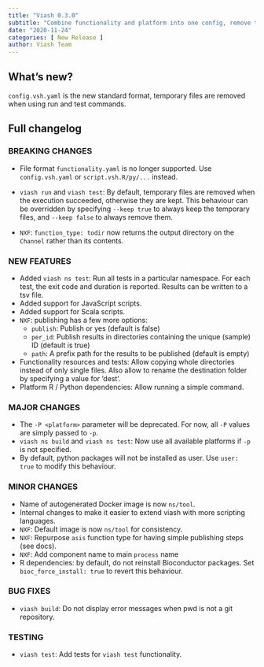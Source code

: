 ```yaml
---
title: "Viash 0.3.0"
subtitle: "Combine functionality and platform into one config, remove temporary files"
date: "2020-11-24"
categories: [ New Release ]
author: Viash Team
---
```


## What's new?

`config.vsh.yaml` is the new standard format, temporary files are removed when using run and test commands.

## Full changelog

### BREAKING CHANGES

* File format `functionality.yaml` is no longer supported. Use `config.vsh.yaml` or `script.vsh.R/py/...` instead.

* `viash run` and `viash test`: By default, temporary files are removed when the execution succeeded, otherwise they are kept. 
  This behaviour can be overridden by specifying `--keep true` to always keep the temporary files, and `--keep false` to always remove them.

* `NXF`: `function_type: todir` now returns the output directory on the `Channel` rather than its contents.

### NEW FEATURES

* Added `viash ns test`: Run all tests in a particular namespace. For each test, the exit code and duration is reported. Results can be written to a tsv file.
* Added support for JavaScript scripts.
* Added support for Scala scripts.
* `NXF`: publishing has a few more options:
  - `publish`: Publish or yes (default is false)
  - `per_id`: Publish results in directories containing the unique (sample) ID (default is true)
  - `path`: A prefix path for the results to be published (default is empty)
* Functionality resources and tests: Allow copying whole directories instead of only single files. Also allow to rename the destination folder by specifying a value for 'dest'.
* Platform R / Python dependencies: Allow running a simple command.

### MAJOR CHANGES

* The `-P <platform>` parameter will be deprecated. For now, all `-P` values are simply passed to `-p`.
* `viash ns build` and `viash ns test`: Now use all available platforms if `-p` is not specified.
* By default, python packages will not be installed as user. Use `user: true` to modify this behaviour.

### MINOR CHANGES

* Name of autogenerated Docker image is now `ns/tool`.
* Internal changes to make it easier to extend viash with more scripting languages.
* `NXF`: Default image is now `ns/tool` for consistency.
* `NXF`: Repurpose `asis` function type for having simple publishing steps (see docs).
* `NXF`: Add component name to main `process` name
* R dependencies: by default, do not reinstall Bioconductor packages. Set `bioc_force_install: true` to revert this behaviour.

### BUG FIXES

* `viash build`: Do not display error messages when pwd is not a git repository.

### TESTING

* `viash test`: Add tests for `viash test` functionality.

